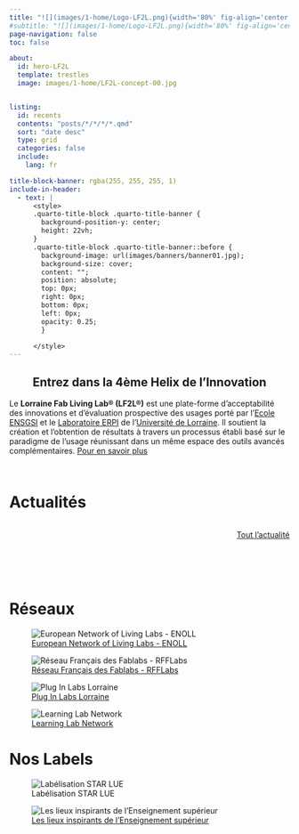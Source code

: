 ```yaml
---
title: "![](images/1-home/Logo-LF2L.png){width='80%' fig-align='center'}"
#subtitle: "![](images/1-home/Logo-LF2L.png){width='80%' fig-align='center'}"
page-navigation: false
toc: false

about:
  id: hero-LF2L  
  template: trestles
  image: images/1-home/LF2L-concept-00.jpg


listing:
  id: recents
  contents: "posts/*/*/*/*.qmd"
  sort: "date desc"
  type: grid
  categories: false
  include:
    lang: fr

title-block-banner: rgba(255, 255, 255, 1)
include-in-header:
  - text: |
      <style>
      .quarto-title-block .quarto-title-banner {
        background-position-y: center;
        height: 22vh;
      }
      .quarto-title-block .quarto-title-banner::before {
        background-image: url(images/banners/banner01.jpg);
        background-size: cover;
        content: "";
        position: absolute;
        top: 0px;
        right: 0px;
        bottom: 0px;
        left: 0px;
        opacity: 0.25;
        }

      </style>
---
```



## Entrez dans la 4ème Helix de l’Innovation {style="text-align:center"}

:::{#hero-LF2L}

Le **Lorraine Fab Living Lab® (LF2L®)** est une plate-forme d'acceptabilité des innovations et d'évaluation prospective des usages
porté par l'[Ecole ENSGSI](https://ensgsi.univ-lorraine.fr/) et le [Laboratoire ERPI](https://erpi.univ-lorraine.fr/) de l'[Université de Lorraine](https://www.univ-lorraine.fr/). 
Il soutient la création et l'obtention de résultats à travers un processus établi basé sur le paradigme de l'usage réunissant dans un même espace des outils avancés complémentaires.  [Pour en savoir plus](/about.html){.btn .btn-primary .btn role="button" data-toggle="tooltip" title="Here's a tooltip" }


::: {layout-nrow=1}
![[](https://ensgsi.univ-lorraine.fr/) ](images/logos/ENSGSI-Horizontal.png)

![[](https://erpi.univ-lorraine.fr/)](images/logos/ERPI-Horizontal.svg)
:::

:::


# Actualités {.center}

::: {#recents}
:::

:::{style="display: flex; justify-content: right; height: 100px;"}
[Tout l'actualité](/blog.html){.btn .btn-primary .btn-lg role="button" data-toggle="tooltip" title="Actualité" }
:::





# Réseaux


::: {layout-nrow=1}
![[European Network of Living Labs - ENOLL](https://enoll.org/) ](images/logos/ENOLL.svg)

![[Réseau Français des Fablabs - RFFLabs](https://rfflabs.fr/)](images/logos/RFF.svg)

![[Plug In Labs Lorraine](https://pluginlabs.univ-lorraine.fr/fiche/lorraine-fab-living-lab/)](images/logos/pil.svg)


![[Learning Lab Network](https://www.learninglab-network.com/espace/lorraine-fab-living-lab/)](images/logos/ll.svg)



:::




# Nos Labels

::: {layout-nrow=1}
![Labélisation STAR LUE](images/logos/start-lue.png)

![[Les lieux inspirants de l'Enseignement supérieur](https://inspiration.dgesip.fr/Espaces/Lieu/WuMr6/)](images/logos/MESR.svg)
:::



